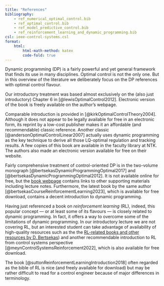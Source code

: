 ```yaml
---
title: "References"
bibliography: 
    - ref_numerical_optimal_control.bib
    - ref_optimal_control.bib
    - ref_model_predictive_control.bib
    - ref_reinforcement_learning_and_dynamic_programming.bib
csl: ieee-control-systems.csl
format:
    html:
        html-math-method: katex
        code-fold: true
---
```


Dynamic programming (DP) is a fairly powerful and yet general framework that finds its use in many disciplines. Optimal control is not the only one. But in this overview of the literature we deliberately focus on the DP references with optimal control flavour.

Our introductory treatment was based almost exclusively on the (also just introductory) Chapter 6 in [@lewisOptimalControl2012]. Electronic version of the book is freely available on the author's webpage. 

Comparable introduction is provided in [@kirkOptimalControlTheory2004]. Although it does not appear to be legally available for free in an electronic form, its reprint by a low-cost publisher makes it an affordable (and recommendable) classic reference. Another classic [@andersonOptimalControlLinear2007] actually uses dynamic programming as the key technique to derive all those LQ-optimal regulation and tracking results. A few copies of this book are available in the faculty library at NTK. The authors also made an electronic version available for free on their website.

Fairly comprehensive treatment of control-oriented DP is in the two-volume monograph [@bertsekasDynamicProgrammingOptimal2017] and [@bertsekasDynamicProgrammingOptimal2012]. It is not available online for free, but the [book webpage](http://www.athenasc.com/dpbook.html) contains links to other supporting materials including lecture notes. Furthermore, the latest book by the same author [@bertsekasCourseReinforcementLearning2023], which is available for free download, contains a decent introduction to dynamic programming.

Having just referenced a book on *reinforcement learning* (RL), indeed, this popular concept — or at least some of its flavours — is closely related to dynamic programming. In fact, it offers a way to overcome some of the limitations of dynamic programming. In our introductory lecture we are not covering RL, but an interested student can take advantage of availability of high-quality resources such as the the [RL-related books and other resources by D. Bertsekas ](https://www.mit.edu/~dimitrib/RLbook.html)) and another recommendable introduction to RL from control systems perspective [@meynControlSystemsReinforcement2022], which is also available for free download.

The book [@suttonReinforcementLearningIntroduction2018] often regarded as the bible of RL is nice (and freely available for download) but may be rather difficult to read for a control engineer because of major differences in terminology. 